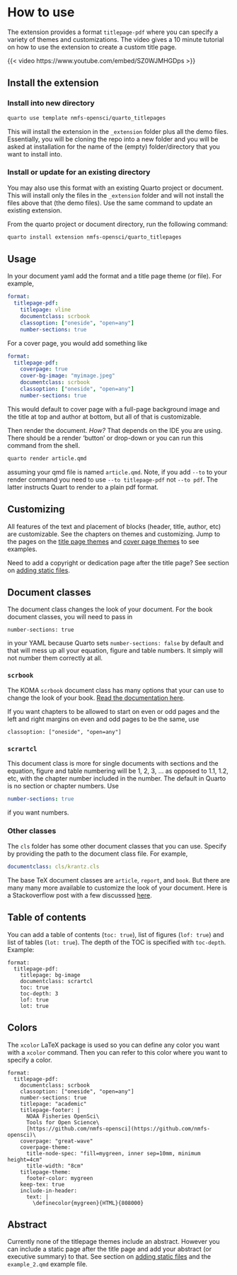 # How to use {#sec-howtouse}

The extension provides a format `titlepage-pdf` where you can specify a variety of themes and customizations. The video gives a 10 minute tutorial on how to use the extension to create a custom title page.

{{< video https://www.youtube.com/embed/SZ0WJMHGDps >}}


## Install the extension

### Install into new directory

```bash
quarto use template nmfs-opensci/quarto_titlepages
```

This will install the extension in the `_extension` folder plus all the demo files. Essentially, you will be cloning the repo into a new folder and you will be asked at installation for the name of the (empty) folder/directory that you want to install into.

### Install or update for an existing directory

You may also use this format with an existing Quarto project or document. This will install only the files in the `_extension` folder and will not install the files above that (the demo files). Use the same command to update an existing extension.

From the quarto project or document directory, run the following command:

```bash
quarto install extension nmfs-opensci/quarto_titlepages
```

## Usage

In your document yaml add the format and a title page theme (or file). For example,
```yaml
format: 
  titlepage-pdf:
    titlepage: vline
    documentclass: scrbook
    classoption: ["oneside", "open=any"]
    number-sections: true
```

For a cover page, you would add something like
```yaml
format: 
  titlepage-pdf:
    coverpage: true
    cover-bg-image: "myimage.jpeg"
    documentclass: scrbook
    classoption: ["oneside", "open=any"]
    number-sections: true
```
This would default to cover page with a full-page background image and the title at top and author at bottom, but all of that is customizable.

Then render the document. *How?* That depends on the IDE you are using. There should be a render 'button' or drop-down or you can run this command from the shell.

```bash
quarto render article.qmd
```
assuming your qmd file is named `article.qmd`. Note, if you add `--to` to your render command you need to use `--to titlepage-pdf` not `--to pdf`. The latter instructs Quart to render to a plain pdf format.

## Customizing

All features of the text and placement of blocks (header, title, author, etc) are customizable. See the chapters on themes and customizing. Jump to the pages on the [title page themes](03-titlepage-themes.qmd) and [cover page themes](05-coverpage-themes.qmd) to see examples.

Need to add a copyright or dedication page after the title page? See section on [adding static files](06-static-files.qmd).

## Document classes

The document class changes the look of your document. For the book document classes, you will need to pass in 

```
number-sections: true
```
in your YAML because Quarto sets `number-sections: false` by default and that will mess up all your equation, figure and table numbers. It simply will not number them correctly at all.

### `scrbook`

The KOMA `scrbook` document class has many options that your can use to change the look of your book. [Read the documentation here](https://ctan.org/pkg/scrbook?lang=en).

If you want chapters to be allowed to start on even or odd pages and the left and right margins on even and odd pages to be the same, use

```
classoption: ["oneside", "open=any"]
```

### `scrartcl`

This document class is more for single documents with sections and the equation, figure and table numbering will be 1, 2, 3, ... as opposed to 1.1, 1.2, etc, with the chapter number included in the number. The default in Quarto is no section or chapter numbers. Use

```yaml
number-sections: true
```
if you want numbers.

### Other classes

The `cls` folder has some other document classes that you can use. Specify by providing the path to the document class file. For example,
```yaml
documentclass: cls/krantz.cls
```

The base TeX document classes are  `article`, `report`, and `book`. But there are many many more available to customize the look of your document. Here is a Stackoverflow post with a few discusssed [here](https://tex.stackexchange.com/questions/782/what-are-the-available-documentclass-types-and-their-uses). 

## Table of contents

You can add a table of contents (`toc: true`), list of figures (`lof: true`) and list of tables (`lot: true`). The depth of the TOC is specified with `toc-depth`. Example:

```
format:
  titlepage-pdf:
    titlepage: bg-image
    documentclass: scrartcl
    toc: true
    toc-depth: 3
    lof: true
    lot: true
```

## Colors

The `xcolor` LaTeX package is used so you can define any color you want with a `xcolor` command. Then you can refer to this color where you want to specify a color.

```
format: 
  titlepage-pdf:
    documentclass: scrbook
    classoption: ["oneside", "open=any"]
    number-sections: true
    titlepage: "academic"
    titlepage-footer: |
      NOAA Fisheries OpenSci\
      Tools for Open Science\
      [https://github.com/nmfs-opensci](https://github.com/nmfs-opensci)\
    coverpage: "great-wave"
    coverpage-theme:
      title-node-spec: "fill=mygreen, inner sep=10mm, minimum height=4cm"
      title-width: "8cm"
    titlepage-theme:
      footer-color: mygreen
    keep-tex: true
    include-in-header:
      text: |
        \definecolor{mygreen}{HTML}{808000}
```

## Abstract

Currently none of the titlepage themes include an abstract. However you can include a static page after the title page and add your abstract (or executive summary) to that. See section on [adding static files](06-static-files.qmd) and the `example_2.qmd` example file.



